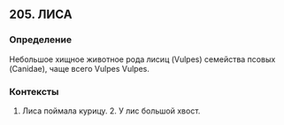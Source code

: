 ## 205. ЛИСА
### Определение
Небольшое хищное животное рода лисиц (Vulpes) семейства псовых (Canidae), чаще всего Vulpes Vulpes.

### Контексты
1. Лиса поймала курицу. 2. У лис большой хвост.

